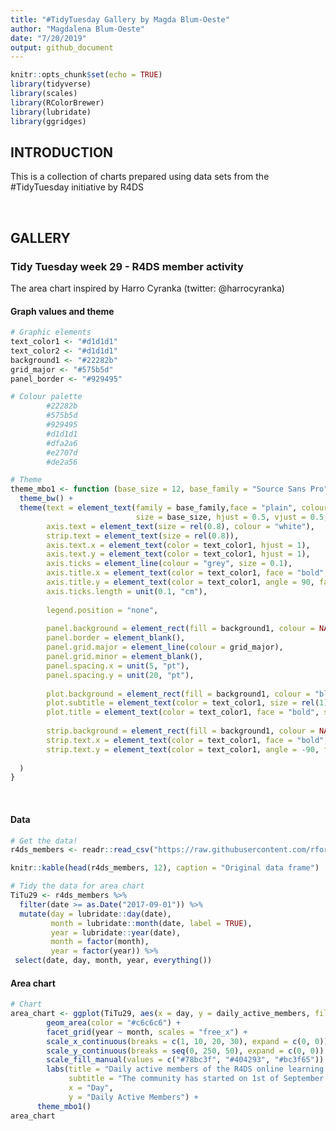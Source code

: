 ```yaml
---
title: "#TidyTuesday Gallery by Magda Blum-Oeste"
author: "Magdalena Blum-Oeste"
date: "7/20/2019"
output: github_document
---
```


```r
knitr::opts_chunk$set(echo = TRUE)
library(tidyverse)
library(scales)
library(RColorBrewer)
library(lubridate)
library(ggridges)
```
 
## INTRODUCTION

This is a collection of charts prepared using data sets from the #TidyTuesday initiative by R4DS

<br>

## GALLERY

### Tidy Tuesday week 29 - R4DS member activity 
The area chart inspired by Harro Cyranka (twitter: @harrocyranka)

#### Graph values and theme
```r
# Graphic elements
text_color1 <- "#d1d1d1"
text_color2 <- "#d1d1d1"
background1 <- "#22282b"
grid_major <- "#575b5d"
panel_border <- "#929495"

# Colour palette
        #22282b
        #575b5d
        #929495
        #d1d1d1
        #dfa2a6
        #e2707d
        #de2a56

# Theme
theme_mbo1 <- function (base_size = 12, base_family = "Source Sans Pro") {
  theme_bw() +
  theme(text = element_text(family = base_family,face = "plain", colour = "black",
                            size = base_size, hjust = 0.5, vjust = 0.5, angle = 0, lineheight = 0.9),
        axis.text = element_text(size = rel(0.8), colour = "white"),
        strip.text = element_text(size = rel(0.8)),
        axis.text.x = element_text(color = text_color1, hjust = 1),
        axis.text.y = element_text(color = text_color1, hjust = 1),
        axis.ticks = element_line(colour = "grey", size = 0.1),
        axis.title.x = element_text(color = text_color1, face = "bold", size = rel(1.2), hjust = 1),
        axis.title.y = element_text(color = text_color1, angle = 90, face = "bold", size = rel(1.2), hjust = 1),
        axis.ticks.length = unit(0.1, "cm"),
      
        legend.position = "none",
        
        panel.background = element_rect(fill = background1, colour = NA),
        panel.border = element_blank(), 
        panel.grid.major = element_line(colour = grid_major),
        panel.grid.minor = element_blank(), 
        panel.spacing.x = unit(5, "pt"), 
        panel.spacing.y = unit(20, "pt"),
          
        plot.background = element_rect(fill = background1, colour = "black"),
        plot.subtitle = element_text(color = text_color1, size = rel(1)),
        plot.title = element_text(color = text_color1, face = "bold", size = rel(1.2)),
        
        strip.background = element_rect(fill = background1, colour = NA),
        strip.text.x = element_text(color = text_color1, face = "bold",  size = rel(1.2)),
        strip.text.y = element_text(color = text_color1, angle = -90, face = "bold", size = rel(1.2))
        
  )
}

```

<br>

#### Data
```r

# Get the data!
r4ds_members <- readr::read_csv("https://raw.githubusercontent.com/rfordatascience/tidytuesday/master/data/2019/2019-07-16/r4ds_members.csv")

knitr::kable(head(r4ds_members, 12), caption = "Original data frame")

# Tidy the data for area chart
TiTu29 <- r4ds_members %>% 
  filter(date >= as.Date("2017-09-01")) %>% 
  mutate(day = lubridate::day(date),
         month = lubridate::month(date, label = TRUE),
         year = lubridate::year(date),
         month = factor(month),
         year = factor(year)) %>% 
 select(date, day, month, year, everything())
```

#### Area chart
```r
# Chart
area_chart <- ggplot(TiTu29, aes(x = day, y = daily_active_members, fill = year)) +
        geom_area(color = "#c6c6c6") +
        facet_grid(year ~ month, scales = "free_x") +
        scale_x_continuous(breaks = c(1, 10, 20, 30), expand = c(0, 0)) +
        scale_y_continuous(breaks = seq(0, 250, 50), expand = c(0, 0)) +
        scale_fill_manual(values = c("#78bc3f", "#404293", "#bc3f65")) +
        labs(title = "Daily active members of the R4DS online learning community",
             subtitle = "The community has started on 1st of September 2017",
             x = "Day",
             y = "Daily Active Members") +
      theme_mbo1()
area_chart
```
